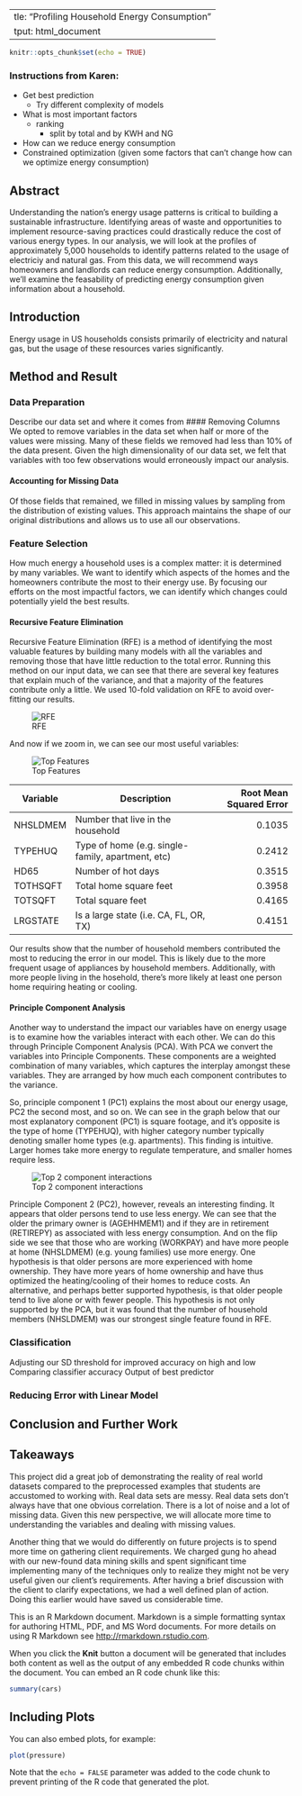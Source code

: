   ---
title: "Profiling Household Energy Consumption"
output: html_document
---

```r
knitr::opts_chunk$set(echo = TRUE)
```

### Instructions from Karen:
- Get best prediction
  - Try different complexity of models
- What is most important factors
  - ranking
    - split by total and by KWH and NG
- How can we reduce energy consumption
- Constrained optimization (given some factors that can't change how can we optimize energy consumption)

## Abstract
Understanding the nation's energy usage patterns is critical to building a sustainable infrastructure. Identifying areas of waste and opportunities to implement resource-saving practices could drastically reduce the cost of various energy types. In our analysis, we will look at the profiles of approximately 5,000 households to identify patterns related to the usage of electriciy and natural gas. From this data, we will recommend ways homeowners and landlords can reduce energy consumption. Additionally, we'll examine the feasability of predicting energy consumption given information about a household.

## Introduction
Energy usage in US households consists primarily of electricity and natural gas, but the usage of these resources varies significantly.

## Method and Result

### Data Preparation
Describe our data set and where it comes from
#### Removing Columns
We opted to remove variables in the data set when half or more of the values were missing. Many of these fields we removed had less than 10% of the data present. Given the high dimensionality of our data set, we felt that variables with too few observations would erroneously impact our analysis.

#### Accounting for Missing Data
Of those fields that remained, we filled in missing values by sampling from the distribution of existing values. This approach maintains the shape of our original distributions and allows us to use all our observations.

### Feature Selection
How much energy a household uses is a complex matter: it is determined by many variables. We want to identify which aspects of the homes and the homeowners contribute the most to their energy use. By focusing our efforts on the most impactful factors, we can identify which changes could potentially yield the best results.

#### Recursive Feature Elimination
Recursive Feature Elimination (RFE) is a method of identifying the most valuable features by building many models with all the variables and removing those that have little reduction to the total error. Running this method on our input data, we can see that there are several key features that explain much of the variance, and that a majority of the features contribute only a little. We used 10-fold validation on RFE to avoid over-fitting our results.

![RFE](feature_count_vs_error.png)

And now if we zoom in, we can see our most useful variables:

![Top Features](impactful_variables.png)

| Variable | Description                                       | Root Mean Squared Error |
| -------- | ------------------------------------------------- | ----------------------: |
| NHSLDMEM | Number that live in the household                 | 0.1035                  |
| TYPEHUQ  | Type of home (e.g. single-family, apartment, etc) | 0.2412                  |
| HD65     | Number of hot days                                | 0.3515                  |
| TOTHSQFT | Total home square feet                            | 0.3958                  |
| TOTSQFT  | Total square feet                                 | 0.4165                  |
| LRGSTATE | Is a large state (i.e. CA, FL, OR, TX)            | 0.4151                  |

Our results show that the number of household members contributed the most to reducing the error in our model. This is likely due to the more frequent usage of appliances by household members. Additionally, with more people living in the hosehold, there's more likely at least one person home requiring heating or cooling.

#### Principle Component Analysis
Another way to understand the impact our variables have on energy usage is to examine how the variables interact with each other. We can do this through Principle Component Analysis (PCA). With PCA we convert the variables into Principle Components. These components are a weighted combination of many variables, which captures the interplay amongst these variables. They are arranged by how much each component contributes to the variance.

So, principle component 1 (PC1) explains the most about our energy usage, PC2 the second most, and so on. We can see in the graph below that our most explanatory component (PC1) is square footage, and it's opposite is the type of home (TYPEHUQ), with higher category number typically denoting smaller home types (e.g. apartments). This finding is intuitive. Larger homes take more energy to regulate temperature, and smaller homes require less.

![Top 2 component interactions](biplot_pca1_pca2.png)

Principle Component 2 (PC2), however, reveals an interesting finding. It appears that older persons tend to use less energy. We can see that the older the primary owner is (AGEHHMEM1) and if they are in retirement (RETIREPY) as associated with less energy consumption. And on the flip side we see that those who are working (WORKPAY) and have more people at home (NHSLDMEM) (e.g. young families) use more energy. One hypothesis is that older persons are more experienced with home ownership. They have more years of home ownership and have thus optimized the heating/cooling of their homes to reduce costs. An alternative, and perhaps better supported hypothesis, is that older people tend to live alone or with fewer people. This hypothesis is not only supported by the PCA, but it was found that the number of household members (NHSLDMEM) was our strongest single feature found in RFE.

### Classification
Adjusting our SD threshold for improved accuracy on high and low
Comparing classifier accuracy
Output of best predictor

### Reducing Error with Linear Model


## Conclusion and Further Work


## Takeaways
This project did a great job of demonstrating the reality of real world datasets compared to the preprocessed examples that students are accustomed to working with. Real data sets are messy. Real data sets don't always have that one obvious correlation. There is a lot of noise and a lot of missing data. Given this new perspective, we will allocate more time to understanding the variables and dealing with missing values.

Another thing that we would do differently on future projects is to spend more time on gathering client requirements. We charged gung ho ahead with our new-found data mining skills and spent significant time implementing many of the techniques only to realize they might not be very useful given our client's requirements. After having a brief discussion with the client to clarify expectations, we had a well defined plan of action. Doing this earlier would have saved us considerable time.




This is an R Markdown document. Markdown is a simple formatting syntax for authoring HTML, PDF, and MS Word documents. For more details on using R Markdown see <http://rmarkdown.rstudio.com>.

When you click the **Knit** button a document will be generated that includes both content as well as the output of any embedded R code chunks within the document. You can embed an R code chunk like this:

```r
summary(cars)
```

## Including Plots

You can also embed plots, for example:

```r
plot(pressure)
```

Note that the `echo = FALSE` parameter was added to the code chunk to prevent printing of the R code that generated the plot.

